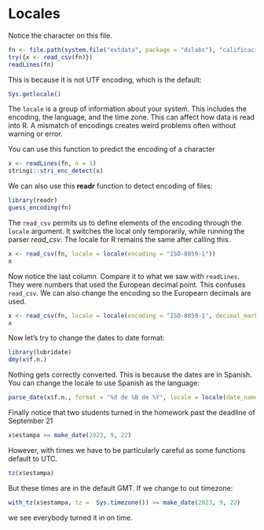 # Locales

Notice the character on this file.

```r
fn <- file.path(system.file("extdata", package = "dslabs"), "calificaciones.csv")
try({x <- read_csv(fn)})
readLines(fn)
```

This is because it is not UTF encoding, which is the default:

```r
Sys.getlocale()
```

The `locale` is a group of information about your system. This includes the encoding, the language, and the time zone. This can affect how data is read into R. A mismatch of encodings creates weird problems often without warning or error.

You can use this function to predict the encoding of a character

```r
x <- readLines(fn, n = 1)
stringi::stri_enc_detect(x)
```

We can also use this **readr** function to detect encoding of files:

```r
library(readr)
guess_encoding(fn)
```

The `read_csv` permits us to define elements of the encoding through the `locale` argument. It switches the local only temporarily, while running the parser _read_csv_. The locale for R remains the same after calling this.

```r
x <- read_csv(fn, locale = locale(encoding = "ISO-8859-1"))
x
```

Now notice the last column. Compare it to what we saw with `readLines`. They were numbers that used the European decimal point. This confuses `read_csv`. We can also change the encoding so the Europearn decimals are used.

```r
x <- read_csv(fn, locale = locale(encoding = "ISO-8859-1", decimal_mark = ","))
x
```

Now let's try to change the dates to date format:

```r
library(lubridate)
dmy(x$f.n.)
```

Nothing gets correctly converted. This is because the dates are in Spanish. You can change the locale to use Spanish as the language:
```r
parse_date(x$f.n., format = "%d de %B de %Y", locale = locale(date_names = "es"))
```

Finally notice that two students turned in the homework past the deadline of September 21

```r
x$estampa >= make_date(2023, 9, 22)
```

However, with times we have to be particularly careful as some functions default to UTC.

```r
tz(x$estampa)
```

But these times are in the default GMT. If we change to out timezone:

```r
with_tz(x$estampa, tz =  Sys.timezone()) >= make_date(2023, 9, 22)
```

we see everybody turned it in on time.
